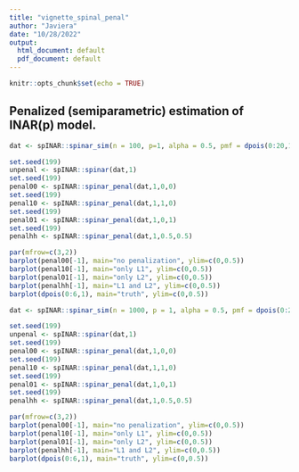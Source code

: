 ```yaml
---
title: "vignette_spinal_penal"
author: "Javiera"
date: "10/28/2022"
output:
  html_document: default
  pdf_document: default
---
```


```r
knitr::opts_chunk$set(echo = TRUE)
```

## Penalized (semiparametric) estimation of INAR(p) model.

```r
dat <- spINAR::spinar_sim(n = 100, p=1, alpha = 0.5, pmf = dpois(0:20,1))
```

```r
set.seed(199)
unpenal <- spINAR::spinar(dat,1)
set.seed(199)
penal00 <- spINAR::spinar_penal(dat,1,0,0)
set.seed(199)
penal10 <- spINAR::spinar_penal(dat,1,1,0)
set.seed(199)
penal01 <- spINAR::spinar_penal(dat,1,0,1)
set.seed(199)
penalhh <- spINAR::spinar_penal(dat,1,0.5,0.5)
```

```r
par(mfrow=c(3,2))
barplot(penal00[-1], main="no penalization", ylim=c(0,0.5))
barplot(penal10[-1], main="only L1", ylim=c(0,0.5))
barplot(penal01[-1], main="only L2", ylim=c(0,0.5))
barplot(penalhh[-1], main="L1 and L2", ylim=c(0,0.5))
barplot(dpois(0:6,1), main="truth", ylim=c(0,0.5))
```

```r
dat <- spINAR::spinar_sim(n = 1000, p = 1, alpha = 0.5, pmf = dpois(0:20,1))
```

```r
set.seed(199)
unpenal <- spINAR::spinar(dat,1)
set.seed(199)
penal00 <- spINAR::spinar_penal(dat,1,0,0)
set.seed(199)
penal10 <- spINAR::spinar_penal(dat,1,1,0)
set.seed(199)
penal01 <- spINAR::spinar_penal(dat,1,0,1)
set.seed(199)
penalhh <- spINAR::spinar_penal(dat,1,0.5,0.5)
```


```r
par(mfrow=c(3,2))
barplot(penal00[-1], main="no penalization", ylim=c(0,0.5))
barplot(penal10[-1], main="only L1", ylim=c(0,0.5))
barplot(penal01[-1], main="only L2", ylim=c(0,0.5))
barplot(penalhh[-1], main="L1 and L2", ylim=c(0,0.5))
barplot(dpois(0:6,1), main="truth", ylim=c(0,0.5))
```

